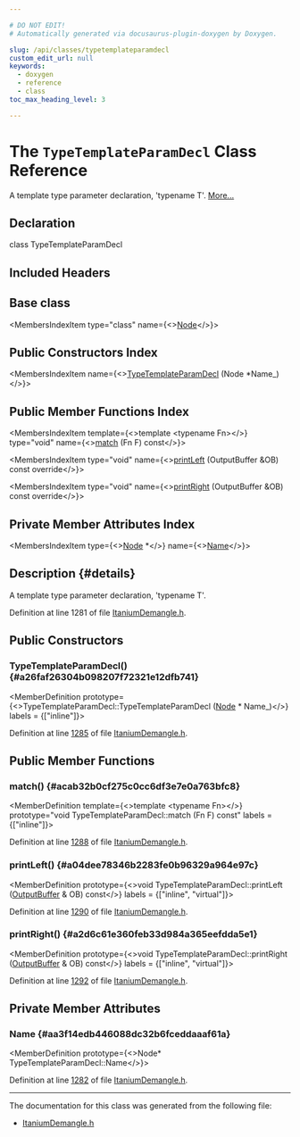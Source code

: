 ```yaml
---

# DO NOT EDIT!
# Automatically generated via docusaurus-plugin-doxygen by Doxygen.

slug: /api/classes/typetemplateparamdecl
custom_edit_url: null
keywords:
  - doxygen
  - reference
  - class
toc_max_heading_level: 3

---
```





# The `TypeTemplateParamDecl` Class Reference

<DoxygenPage pluginConfig={pluginConfig}>

A template type parameter declaration, &#39;typename T&#39;. <a href="#details">More...</a>

## Declaration

<CodeBlock>class TypeTemplateParamDecl</CodeBlock>

## Included Headers

<IncludesList>
<IncludesListItem
  filePath="llvm/Demangle/ItaniumDemangle.h"
  permalink="/docs/api/files/include/include/llvm/include/llvm/demangle/itaniumdemangle-h"
  isLocal="true" />
</IncludesList>

## Base class

<MembersIndex>

<MembersIndexItem
  type="class"
  name={<><a href="/docs/api/classes/node">Node</a></>}>
</MembersIndexItem>

</MembersIndex>

## Public Constructors Index

<MembersIndex>

<MembersIndexItem
  name={<><a href="#a26faf26304b098207f72321e12dfb741">TypeTemplateParamDecl</a> (Node &#42;Name&#95;)</>}>
</MembersIndexItem>

</MembersIndex>

## Public Member Functions Index

<MembersIndex>

<MembersIndexItem
  template={<>template &lt;typename Fn&gt;</>}
  type="void"
  name={<><a href="#acab32b0cf275c0cc6df3e7e0a763bfc8">match</a> (Fn F) const</>}>
</MembersIndexItem>

<MembersIndexItem
  type="void"
  name={<><a href="#a04dee78346b2283fe0b96329a964e97c">printLeft</a> (OutputBuffer &amp;OB) const override</>}>
</MembersIndexItem>

<MembersIndexItem
  type="void"
  name={<><a href="#a2d6c61e360feb33d984a365eefdda5e1">printRight</a> (OutputBuffer &amp;OB) const override</>}>
</MembersIndexItem>

</MembersIndex>

## Private Member Attributes Index

<MembersIndex>

<MembersIndexItem
  type={<><a href="/docs/api/classes/node">Node</a> &#42;</>}
  name={<><a href="#aa3f14edb446088dc32b6fceddaaaf61a">Name</a></>}>
</MembersIndexItem>

</MembersIndex>

## Description {#details}

A template type parameter declaration, &#39;typename T&#39;.

Definition at line 1281 of file <a href="/docs/api/files/include/include/llvm/include/llvm/demangle/itaniumdemangle-h">ItaniumDemangle.h</a>.

<SectionDefinition>

## Public Constructors

### TypeTemplateParamDecl() {#a26faf26304b098207f72321e12dfb741}

<MemberDefinition
  prototype={<>TypeTemplateParamDecl::TypeTemplateParamDecl (<a href="/docs/api/classes/node">Node</a> &#42; Name_)</>}
  labels = {["inline"]}>

Definition at line <a href="/docs/api/files/include/include/llvm/include/llvm/demangle/itaniumdemangle-h/#l01285">1285</a> of file <a href="/docs/api/files/include/include/llvm/include/llvm/demangle/itaniumdemangle-h">ItaniumDemangle.h</a>.
</MemberDefinition>

</SectionDefinition>

<SectionDefinition>

## Public Member Functions

### match() {#acab32b0cf275c0cc6df3e7e0a763bfc8}

<MemberDefinition
  template={<>template &lt;typename Fn&gt;</>}
  prototype="void TypeTemplateParamDecl::match (Fn F) const"
  labels = {["inline"]}>

Definition at line <a href="/docs/api/files/include/include/llvm/include/llvm/demangle/itaniumdemangle-h/#l01288">1288</a> of file <a href="/docs/api/files/include/include/llvm/include/llvm/demangle/itaniumdemangle-h">ItaniumDemangle.h</a>.
</MemberDefinition>

### printLeft() {#a04dee78346b2283fe0b96329a964e97c}

<MemberDefinition
  prototype={<>void TypeTemplateParamDecl::printLeft (<a href="/docs/api/classes/outputbuffer">OutputBuffer</a> &amp; OB) const</>}
  labels = {["inline", "virtual"]}>

Definition at line <a href="/docs/api/files/include/include/llvm/include/llvm/demangle/itaniumdemangle-h/#l01290">1290</a> of file <a href="/docs/api/files/include/include/llvm/include/llvm/demangle/itaniumdemangle-h">ItaniumDemangle.h</a>.
</MemberDefinition>

### printRight() {#a2d6c61e360feb33d984a365eefdda5e1}

<MemberDefinition
  prototype={<>void TypeTemplateParamDecl::printRight (<a href="/docs/api/classes/outputbuffer">OutputBuffer</a> &amp; OB) const</>}
  labels = {["inline", "virtual"]}>

Definition at line <a href="/docs/api/files/include/include/llvm/include/llvm/demangle/itaniumdemangle-h/#l01292">1292</a> of file <a href="/docs/api/files/include/include/llvm/include/llvm/demangle/itaniumdemangle-h">ItaniumDemangle.h</a>.
</MemberDefinition>

</SectionDefinition>

<SectionDefinition>

## Private Member Attributes

### Name {#aa3f14edb446088dc32b6fceddaaaf61a}

<MemberDefinition
  prototype={<>Node&#42; TypeTemplateParamDecl::Name</>}>

Definition at line <a href="/docs/api/files/include/include/llvm/include/llvm/demangle/itaniumdemangle-h/#l01282">1282</a> of file <a href="/docs/api/files/include/include/llvm/include/llvm/demangle/itaniumdemangle-h">ItaniumDemangle.h</a>.
</MemberDefinition>

</SectionDefinition>

<hr/>

The documentation for this class was generated from the following file:

<ul>
<li><a href="/docs/api/files/include/include/llvm/include/llvm/demangle/itaniumdemangle-h">ItaniumDemangle.h</a></li>
</ul>

</DoxygenPage>
